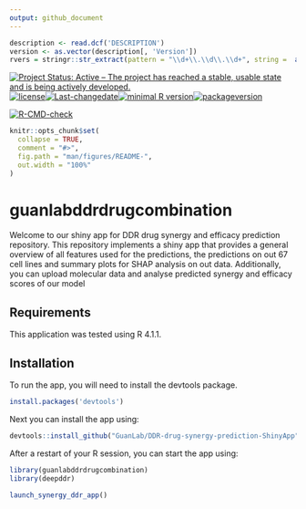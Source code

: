 ```yaml
---
output: github_document
---
```

```r

description <- read.dcf('DESCRIPTION')
version <- as.vector(description[, 'Version'])
rvers = stringr::str_extract(pattern = "\\d+\\.\\d\\.\\d+", string =  as.vector(description[,"Depends"]))
```
[![Project Status: Active – The project has reached a stable, usable state and is being actively developed.](https://www.repostatus.org/badges/latest/active.svg)](https://www.repostatus.org/#active)[![license](https://img.shields.io/github/license/mashape/apistatus.svg)](https://choosealicense.com/licenses/mit/)[![Last-changedate](https://img.shields.io/badge/last%20change-`r gsub('-', '--', Sys.Date())`-yellowgreen.svg)](/commits/master)[![minimal R version](https://img.shields.io/badge/R%3E%3D-`r rvers`-6666ff.svg)](https://cran.r-project.org/)[![packageversion](https://img.shields.io/badge/Package%20version-`r version`-orange.svg?style=flat-square)](commits/master)

<!-- badges: start -->
  [![R-CMD-check](https://github.com/GuanLab/DDR-drug-synergy-prediction-ShinyApp/workflows/R-CMD-check/badge.svg)](https://github.com/GuanLab/DDR-drug-synergy-prediction-ShinyApp/actions)
  <!-- badges: end -->

<!-- README.md is generated from README.Rmd. Please edit that file -->

```r
knitr::opts_chunk$set(
  collapse = TRUE,
  comment = "#>",
  fig.path = "man/figures/README-",
  out.width = "100%"
)
```

# guanlabddrdrugcombination

Welcome to our shiny app for DDR drug synergy and efficacy prediction repository.
This repository implements a shiny app that provides a general overview of all
features used for the predictions, the predictions on out 67 cell lines and summary
plots for SHAP analysis on out data. Additionally, you can upload molecular data
and analyse predicted synergy and efficacy scores of our model

## Requirements

This application was tested using R 4.1.1.


## Installation

To run the app, you will need to install the devtools package.

```R
install.packages('devtools')
```

Next you can install the app using:

```R
devtools::install_github("GuanLab/DDR-drug-synergy-prediction-ShinyApp")
```

After a restart of your R session, you can start the app using:

```R
library(guanlabddrdrugcombination)
library(deepddr)

launch_synergy_ddr_app()
```
